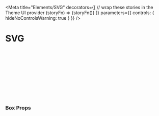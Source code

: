 


<Meta
  title="Elements/SVG"
  decorators={[
    // wrap these stories in the Theme UI provider
    (storyFn) => <ThemeUIRenderer>{storyFn()}</ThemeUIRenderer>
  ]}
  parameters={{
    controls: { hideNoControlsWarning: true }
  }}
/>

# SVG

<Preview>
  <Story name="default">
    <SVG/>
  </Story>
</Preview>

### Box Props

<ComponentSupport themeUi={true} variant={true}/>

<ThemeUIVariantGroup name="none" defaultStylesName={false}/>

<Props of={SVG} />
